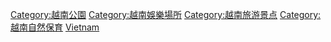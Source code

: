 {{Commonscat|Zoos in Vietnam}}
{{Portal|越南}}

[[Category:越南公園|Category:越南公園]]
[[Category:越南娛樂場所|Category:越南娛樂場所]]
[[Category:越南旅游景点|Category:越南旅游景点]]
[[Category:越南自然保育|Category:越南自然保育]]
[[Category:亞洲各國動物園|Vietnam]]